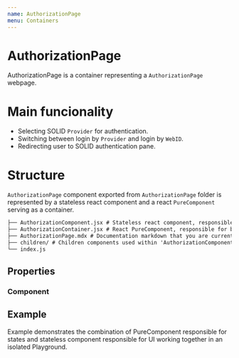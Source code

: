 ```yaml
---
name: AuthorizationPage
menu: Containers
---
```



# AuthorizationPage

AuthorizationPage is a container representing a `AuthorizationPage` webpage.

# Main funcionality

- Selecting SOLID `Provider` for authentication.
- Switching between login by `Provider` and login by `WebID`.
- Redirecting user to SOLID authentication pane.

# Structure

`AuthorizationPage` component exported from `AuthorizationPage` folder is represented by a stateless react component and a react `PureComponent` serving as a container.

```.md
├── AuthorizationComponent.jsx # Stateless react component, responsible for ui
├── AuthorizationContainer.jsx # React PureComponent, responsible for both UI and states
├── AuthorizationPage.mdx # Documentation markdown that you are currently looking at
├── children/ # Children components used within 'AuthorizationComponent.jsx'
└── index.js
```

## Properties

### Component

<Props of={AuthorizationComponent} />

## Example

Example demonstrates the combination of PureComponent responsible for states and stateless component
responsible for UI working together in an isolated Playground.

<Playground>
  <AuthorizationContainer location={{ pathname: '/' }} />
</Playground>
